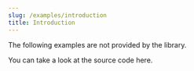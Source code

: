 ```yaml
---
slug: /examples/introduction
title: Introduction
---
```


The following examples are not provided by the library.

You can take a look at the source code here.